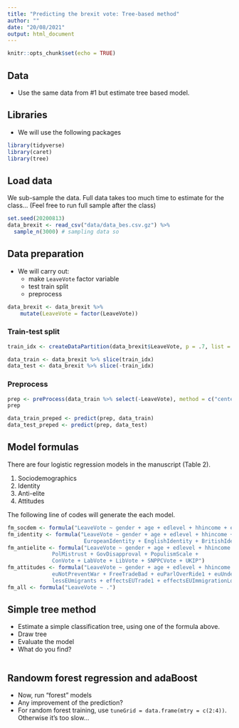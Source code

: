 ```yaml
---
title: "Predicting the brexit vote: Tree-based method"
author: ""
date: "20/08/2021"
output: html_document
---
```


```r
knitr::opts_chunk$set(echo = TRUE)
```

## Data

- Use the same data from #1 but estimate tree based model.

## Libraries

- We will use the following packages

```r
library(tidyverse)
library(caret)
library(tree)
```

## Load data

We sub-sample the data. Full data takes too much time to estimate for the class... (Feel free to run full sample after the class)

```r
set.seed(20200813)
data_brexit <- read_csv("data/data_bes.csv.gz") %>%
  sample_n(3000) # sampling data so
```


## Data preparation

- We will carry out:
  - make `LeaveVote` factor variable
  - test train split
  - preprocess


```r
data_brexit <- data_brexit %>%
    mutate(LeaveVote = factor(LeaveVote))
```

### Train-test split

```r
train_idx <- createDataPartition(data_brexit$LeaveVote, p = .7, list = F) 

data_train <- data_brexit %>% slice(train_idx)
data_test <- data_brexit %>% slice(-train_idx)
```

### Preprocess

```r
prep <- preProcess(data_train %>% select(-LeaveVote), method = c("center", "scale"))
prep

data_train_preped <- predict(prep, data_train)
data_test_preped <- predict(prep, data_test)

```

## Model formulas

There are four logistic regression models  in the manuscript (Table 2).

1. Sociodemographics
2. Identity
3. Anti-elite
4. Attitudes

The following line of codes will generate the each model. 

```r
fm_socdem <- formula("LeaveVote ~ gender + age + edlevel + hhincome + econPersonalRetro1")
fm_identity <- formula("LeaveVote ~ gender + age + edlevel + hhincome + 
                        EuropeanIdentity + EnglishIdentity + BritishIdentity")
fm_antielite <- formula("LeaveVote ~ gender + age + edlevel + hhincome + 
              PolMistrust + GovDisapproval + PopulismScale + 
              ConVote + LabVote + LibVote + SNPPCVote + UKIP")
fm_attitudes <- formula("LeaveVote ~ gender + age + edlevel + hhincome + euUKNotRich + 
              euNotPreventWar + FreeTradeBad + euParlOverRide1 + euUndermineIdentity1 + 
              lessEUmigrants + effectsEUTrade1 + effectsEUImmigrationLower")
fm_all <- formula("LeaveVote ~ .")

```


## Simple tree method

- Estimate a simple classification tree, using one of the formula above. 
- Draw tree
- Evaluate the model
- What do you find?

```r

```

## Randowm forest regression and adaBoost

- Now, run "forest" models
- Any improvement of the prediction?
- For random forest training, use `tuneGrid = data.frame(mtry = c(2:4))`. Otherwise it's too slow...

```r

```

